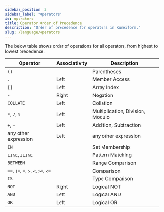 ```yaml
---
sidebar_position: 3
sidebar_label: "Operators"
id: operators
title: Operator Order of Precedence
description: "Order of precedence for operators in Kuneiform."
slug: /language/operators
---
```


The below table shows order of operations for all operators, from highest to lowest precedence.

| Operator | Associativity | Description |
| -------- | ------------- | ----------- |
| `()` | | Parentheses |
| `.` | Left | Member Access |
| `[]` | Left | Array Index |
| `-` | Right | Negation |
| `COLLATE` | Left | Collation |
| `*`, `/`, `%` | Left | Multiplication, Division, Modulo |
| `+`, `-` | Left | Addition, Subtraction |
| any other expression | Left | any other expression |
| `IN` |  | Set Membership |
| `LIKE`, `ILIKE` |  | Pattern Matching |
| `BETWEEN` |  | Range Comparison |
| `==`, `!=`, `=`, `>`, `<`, `>=`, `<=` |  | Comparison |
| `IS` |  | Type Comparison |
| `NOT` | Right | Logical NOT |
| `AND` | Left | Logical AND |
| `OR` | Left | Logical OR |

